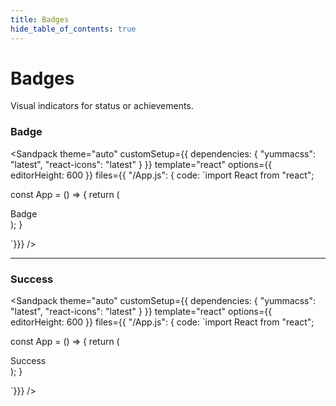 ```yaml
---
title: Badges
hide_table_of_contents: true
---
```



# Badges

Visual indicators for status or achievements.

### Badge

<Sandpack
theme="auto"
customSetup={{ dependencies: { "yummacss": "latest", "react-icons": "latest" } }}
template="react"
options={{ editorHeight: 600 }}
files={{ "/App.js": {
code: `import React from "react";

const App = () => {
   return (
      <div className="ins h-1/1">
         <span className="badge-black mr-1 t-white">Badge</span>
      </div>
   );
}

`}}}
/>

---

### Success

<Sandpack
theme="auto"
customSetup={{ dependencies: { "yummacss": "latest", "react-icons": "latest" } }}
template="react"
options={{ editorHeight: 600 }}
files={{ "/App.js": {
code: `import React from "react";

const App = () => {
   return (
      <div className="ins h-1/1">
         <span className="badge-d-green-2 mr-1 t-white">Success</span>
      </div>
   );
}

`}}}
/>
